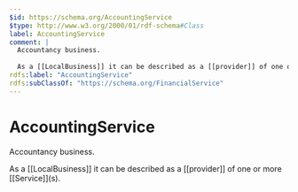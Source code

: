 ```yaml
---
$id: https://schema.org/AccountingService
$type: http://www.w3.org/2000/01/rdf-schema#Class
label: AccountingService
comment: |
  Accountancy business.
  
  As a [[LocalBusiness]] it can be described as a [[provider]] of one or more [[Service]]\(s).
rdfs:label: "AccountingService"
rdfs:subClassOf: "https://schema.org/FinancialService"
---
```


# AccountingService

Accountancy business.

As a [[LocalBusiness]] it can be described as a [[provider]] of one or more [[Service]]\(s).


